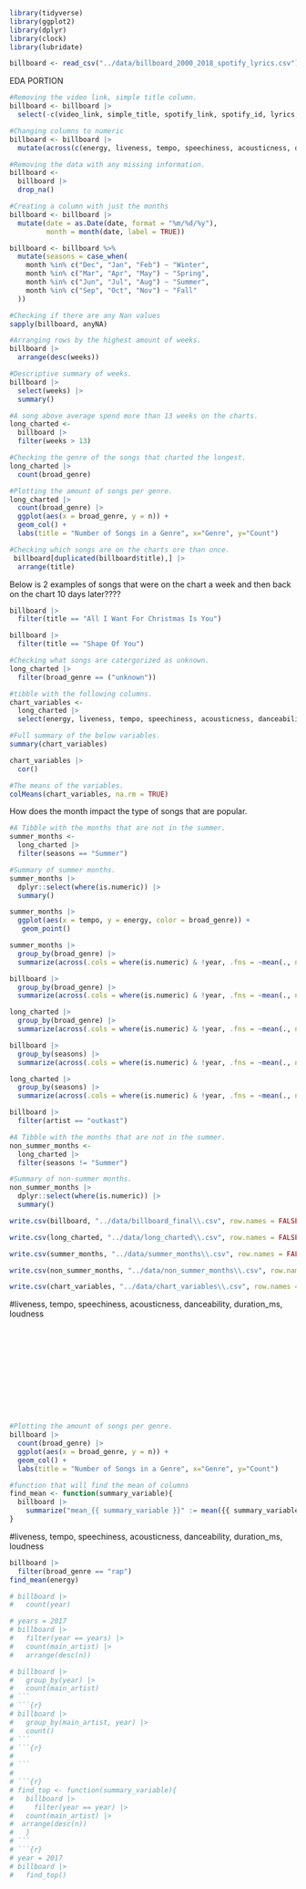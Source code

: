 

```r
library(tidyverse)
library(ggplot2)
library(dplyr)
library(clock)
library(lubridate)
```
```r
billboard <- read_csv("../data/billboard_2000_2018_spotify_lyrics.csv")
```
EDA PORTION 
```r
#Removing the video link, simple title column.
billboard <- billboard |> 
  select(-c(video_link, simple_title, spotify_link, spotify_id, lyrics, analysis_url))
```

```r
#Changing columns to numeric
billboard <- billboard |> 
  mutate(across(c(energy, liveness, tempo, speechiness, acousticness, danceability, duration_ms, loudness, valence), as.numeric))
```

```r
#Removing the data with any missing information.
billboard <- 
  billboard |> 
  drop_na()
```

```r
#Creating a column with just the months
billboard <- billboard |> 
  mutate(date = as.Date(date, format = "%m/%d/%y"),
         month = month(date, label = TRUE))
```

```r
billboard <- billboard %>%
  mutate(seasons = case_when(
    month %in% c("Dec", "Jan", "Feb") ~ "Winter",
    month %in% c("Mar", "Apr", "May") ~ "Spring",
    month %in% c("Jun", "Jul", "Aug") ~ "Summer",
    month %in% c("Sep", "Oct", "Nov") ~ "Fall"
  ))
```

```r
#Checking if there are any Nan values
sapply(billboard, anyNA)
```
```r
#Arranging rows by the highest amount of weeks. 
billboard |> 
  arrange(desc(weeks))
```
```r
#Descriptive summary of weeks.
billboard |> 
  select(weeks) |> 
  summary()
```
```r
#A song above average spend more than 13 weeks on the charts.
long_charted <- 
  billboard |> 
  filter(weeks > 13)  
```

```r
#Checking the genre of the songs that charted the longest.
long_charted |> 
  count(broad_genre)
```

```r
#Plotting the amount of songs per genre. 
long_charted |> 
  count(broad_genre) |> 
  ggplot(aes(x = broad_genre, y = n)) +
  geom_col() +
  labs(title = "Number of Songs in a Genre", x="Genre", y="Count")
```

```r
#Checking which songs are on the charts ore than once.
 billboard[duplicated(billboard$title),] |> 
  arrange(title)
```

Below is 2 examples of songs that were on the chart a week and then back on the chart 10 days later????
```r
billboard |> 
  filter(title == "All I Want For Christmas Is You") 
```

```r
billboard |> 
  filter(title == "Shape Of You")
```

```r
#Checking what songs are catergorized as unknown.
long_charted |> 
  filter(broad_genre == ("unknown"))
```

```r
#tibble with the following columns.
chart_variables <-
  long_charted |> 
  select(energy, liveness, tempo, speechiness, acousticness, danceability, duration_ms, loudness) 
```

```r
#Full summary of the below variables.
summary(chart_variables)
```

```r
chart_variables |> 
  cor()
```

```r
#The means of the variables.
colMeans(chart_variables, na.rm = TRUE)
```

 How does the month impact the type of songs that are popular.
```r
#A Tibble with the months that are not in the summer.
summer_months <-
  long_charted |> 
  filter(seasons == "Summer")
```

```r
#Summary of summer months.
summer_months |>  
  dplyr::select(where(is.numeric)) |> 
  summary()
```
```r
summer_months |> 
  ggplot(aes(x = tempo, y = energy, color = broad_genre)) +
   geom_point()
```

```r
summer_months |> 
  group_by(broad_genre) |> 
  summarize(across(.cols = where(is.numeric) & !year, .fns = ~mean(., na.rm = TRUE)))
```

```r
billboard |> 
  group_by(broad_genre) |> 
  summarize(across(.cols = where(is.numeric) & !year, .fns = ~mean(., na.rm = TRUE)))
```

```r
long_charted |> 
  group_by(broad_genre) |> 
  summarize(across(.cols = where(is.numeric) & !year, .fns = ~mean(., na.rm = TRUE)))
```


```r
billboard |> 
  group_by(seasons) |> 
  summarize(across(.cols = where(is.numeric) & !year, .fns = ~mean(., na.rm = TRUE)))
```

```r
long_charted |> 
  group_by(seasons) |> 
  summarize(across(.cols = where(is.numeric) & !year, .fns = ~mean(., na.rm = TRUE)))
```


```r
billboard |> 
  filter(artist == "outkast")
```


```r
#A Tibble with the months that are not in the summer.
non_summer_months <- 
  long_charted |> 
  filter(seasons != "Summer")
```

```r
#Summary of non-summer months.
non_summer_months |>  
  dplyr::select(where(is.numeric)) |> 
  summary()
```

```r
write.csv(billboard, "../data/billboard_final\\.csv", row.names = FALSE)
```
```r
write.csv(long_charted, "../data/long_charted\\.csv", row.names = FALSE)
```

```r
write.csv(summer_months, "../data/summer_months\\.csv", row.names = FALSE)
```

```r
write.csv(non_summer_months, "../data/non_summer_months\\.csv", row.names = FALSE)
```

```r
write.csv(chart_variables, "../data/chart_variables\\.csv", row.names = FALSE)
```














































#liveness, tempo, speechiness, acousticness, danceability, duration_ms, loudness


```r

```

```r

```

```r

```

```r

```

```r

```

```r

```

```r

```

```r

```

```r

```

```r

```

```r

```

```r

```


```r
#Plotting the amount of songs per genre. 
billboard |> 
  count(broad_genre) |> 
  ggplot(aes(x = broad_genre, y = n)) +
  geom_col() +
  labs(title = "Number of Songs in a Genre", x="Genre", y="Count")
```


```r
#function that will find the mean of columns
find_mean <- function(summary_variable){
  billboard |> 
    summarize("mean_{{ summary_variable }}" := mean({{ summary_variable }}, na.rm = TRUE))
}
```
#liveness, tempo, speechiness, acousticness, danceability, duration_ms, loudness
```r
billboard |> 
  filter(broad_genre == "rap") 
find_mean(energy)
```






















```r
# billboard |> 
#   count(year)
```
```r
# years = 2017
# billboard |> 
#   filter(year == years) |> 
#   count(main_artist) |> 
#   arrange(desc(n))

```
```r
# billboard |> 
#   group_by(year) |> 
#   count(main_artist)
# ```
# ```{r}
# billboard |> 
#   group_by(main_artist, year) |> 
#   count()
# ```
# ```{r}
# 
# ```
# 
# ```{r}
# find_top <- function(summary_variable){
#   billboard |> 
#     filter(year == year) |> 
#   count(main_artist) |> 
#  arrange(desc(n))
#   }
# ```
# ```{r}
# year = 2017
# billboard |> 
#   find_top()
```

```r


```
```r

```

